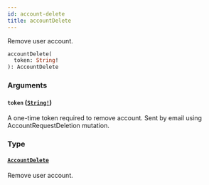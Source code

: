 ```yaml
---
id: account-delete
title: accountDelete
---
```


Remove user account.

```graphql
accountDelete(
  token: String!
): AccountDelete

```

### Arguments

#### `token` ([`String!`](/developer/api-reference/scalars/string.mdx))

A one-time token required to remove account. Sent by email using AccountRequestDeletion mutation.

### Type

#### [`AccountDelete`](/developer/api-reference/objects/account-delete.mdx)

Remove user account.
